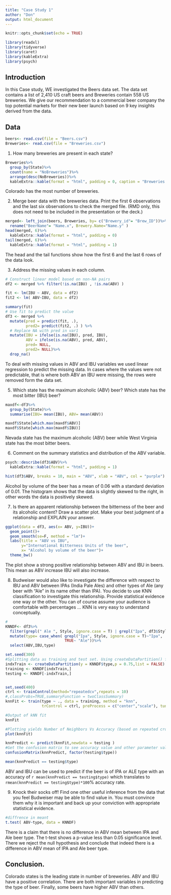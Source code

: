 ```yaml
---
title: "Case Study 1"
author: "Don"
output: html_document
---
```


```r
knitr::opts_chunk$set(echo = TRUE)

library(readxl)
library(tidyverse)
library(caret)
library(kableExtra)
library(psych)
```

## Introduction 
In this Case study, WE investigated the Beers data set. The data set contains a list of 2,410 US craft beers and Breweries contain 558 US breweries. We give our recommendation to a commercial beer company the top potential markets for their new beer launch based on 9 key insights derived from the data. 

## Data 
```r
beers<- read.csv(file = "Beers.csv")
Breweries<- read.csv(file = "Breweries.csv")
```

1.   How many breweries are present in each state?

```r
Breweries%>%
  group_by(State)%>%
  count(name = "NoBreweries")%>%
  arrange(desc(NoBreweries))%>%
  kableExtra::kable(format = "html", padding = 0, caption = "Breweries per State")
```

Colorado has the most number of breweries.
 
2.   Merge beer data with the breweries data. Print the first 6 observations and the last six observations to check the merged file.  (RMD only, this does not need to be included in the presentation or the deck.)

```r
merged<- left_join(beers, Breweries, by= c("Brewery_id"= "Brew_ID"))%>%
  rename("BeerName"= "Name.x", Brewery.Name="Name.y" )
head(merged, 6)%>%
  kableExtra::kable(format = "html", padding = 0)
tail(merged, 6)%>%
  kableExtra::kable(format = "html", padding = 1)
```

The head and the tail functions show how the first 6 and the last 6 rows of the data look. 

3.   Address the missing values in each column.

```r
# Construct linear model based on non-NA pairs
df2 <- merged %>% filter(!is.na(IBU) , !is.na(ABV) )

fit <- lm(IBU ~ ABV, data = df2)
fit2 <- lm( ABV~IBU, data = df2)

summary(fit)
# Use fit to predict the value
df3 <- merged %>% 
  mutate(pred = predict(fit, .),
         pred2= predict(fit2, .) ) %>%
  # Replace NA with pred in var1
  mutate(IBU = ifelse(is.na(IBU), pred, IBU),
         ABV = ifelse(is.na(ABV), pred, ABV),
         pred= NULL,
         pred2= NULL)%>%
  drop_na()
```

To deal with missing values in ABV and IBU variables we used linear regression to predict the missing data. In cases where the values were not predictable, that is where both ABV an IBU were missing, the rows were removed form the data set. 

5. Which state has the maximum alcoholic (ABV) beer? Which state has the most bitter (IBU) beer?

```r
maxdf<-df3%>%
  group_by(State)%>%
  summarise(IBU= mean(IBU), ABV= mean(ABV))

maxdf$State[which.max(maxdf$ABV)]
maxdf$State[which.max(maxdf$IBU)]
```
Nevada state has the maximum alcoholic (ABV) beer while West Virginia state has the most bitter beers. 


6.   Comment on the summary statistics and distribution of the ABV variable.

```r

psych::describe(df3$ABV)%>%
  kableExtra::kable(format = "html", padding = 1)

hist(df3$ABV, breaks = 10, main = "ABV", xlab = "ABV", col = "purple")
```

Alcohol by volume of the beer has a mean of 0.06 with a standard deviation of 0.01. The histogram shows that the data is slightly skewed to the right, in other words the data is positively skewed.  

7.   Is there an apparent relationship between the bitterness of the beer and its alcoholic content? Draw a scatter plot.  Make your best judgment of a relationship and EXPLAIN your answer.
```r
ggplot(data = df3, aes(x= ABV, y=IBU))+
  geom_point()+
  geom_smooth(se=F, method = "lm")+
  labs(title = "ABV vs IBU",
       y="International Bitterness Units of the beer",
       x= "Alcohol by volume of the beer")+
  theme_bw()
```

The plot show a strong positive relationship between ABV and IBU in beers. This mean as ABV increase IBU will also increase. 

8.  Budweiser would also like to investigate the difference with respect to IBU and ABV between IPAs (India Pale Ales) and other types of Ale (any beer with “Ale” in its name other than IPA).  You decide to use KNN classification to investigate this relationship.  Provide statistical evidence one way or the other. You can of course assume your audience is comfortable with percentages … KNN is very easy to understand conceptually.

```r
#
KNNDF<- df3%>%
  filter(grepl(" Ale ", Style, ignore.case = T) | grepl("Ipa", df3$Style, ignore.case = T))%>%
  mutate(type= case_when( grepl("Ipa", Style, ignore.case = T)~"Ipa",
                          TRUE~ "Ale"))%>%
  select(ABV,IBU,type)

set.seed(300)
#Splitting data as training and test set. Using createDataPartition() function from caret
indxTrain <- createDataPartition(y = KNNDF$type,p = 0.75,list = FALSE)
training <- KNNDF[indxTrain,]
testing <- KNNDF[-indxTrain,]


set.seed(400)
ctrl <- trainControl(method="repeatedcv",repeats = 10) 
#,classProbs=TRUE,summaryFunction = twoClassSummary)
knnFit <- train(type ~ ., data = training, method = "knn", 
                trControl = ctrl, preProcess = c("center","scale"), tuneLength = 20)

#Output of kNN fit
knnFit

#Plotting yields Number of Neighbors Vs Accuracy (based on repeated cross validation)
plot(knnFit)

knnPredict <- predict(knnFit,newdata = testing )
#Get the confusion matrix to see accuracy value and other parameter values
confusionMatrix(knnPredict, factor(testing$type))

mean(knnPredict == testing$type)
```


ABV and IBU can be used to predict if the beer is of IPA or ALE type with an accuracy of `r mean(knnPredict == testing$type)` which translates to `rmean(knnPredict == testing$type)*100`% accuracy rate. 

9. Knock their socks off!  Find one other useful inference from the data that you feel Budweiser may be able to find value in.  You must convince them why it is important and back up your conviction with appropriate statistical evidence. 
```r
#diffrence in meant
t.test( ABV~type, data = KNNDF)
```

There is a claim that there is no difference in ABV mean between IPA and Ale beer type. The t-test shows a p-value less than 0.05 significance level. There we reject the null hypothesis and conclude that indeed there is a difference in ABV mean of IPA and Ale beer type. 

## Conclusion.

Colorado states is the leading state in number of breweries. ABV and IBU have a positive correlation. There are both important variables in predicting the type of beer. Finally, some beers have higher ABV than others. 
